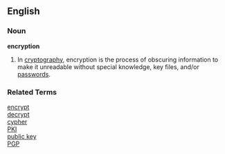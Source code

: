 ==English==
===Noun===
'''encryption'''
# In [[cryptography]], encryption is the process of obscuring information to make it unreadable without special knowledge, key files, and/or [[password]]s.
===Related Terms===
[[encrypt]]<BR>
[[decrypt]]<BR>
[[cypher]]<BR>
[[PKI]]<BR>
[[public key]]<BR>
[[PGP]]<BR>
{{wikipedia}}